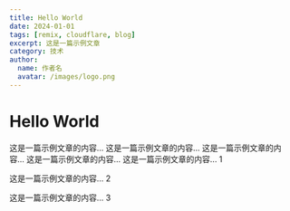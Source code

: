 ```yaml
---
title: Hello World
date: 2024-01-01
tags: [remix, cloudflare, blog]
excerpt: 这是一篇示例文章
category: 技术
author:
  name: 作者名
  avatar: /images/logo.png
---
```


# Hello World

这是一篇示例文章的内容... 这是一篇示例文章的内容... 
这是一篇示例文章的内容... 
这是一篇示例文章的内容... 
这是一篇示例文章的内容... 1

这是一篇示例文章的内容... 2

这是一篇示例文章的内容... 3